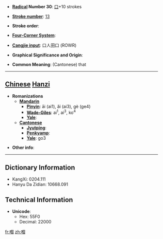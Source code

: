 * '''[[Wiktionary:Chinese radical index| Radical]] Number 30''': [[Wiktionary:Chinese radical index 口|口]]+10 strokes

* '''[[Wiktionary:Chinese total strokes index|Stroke number]]''': [[Wiktionary:Chinese total strokes index 13|13]]

* '''Stroke order''': 

* '''[[Wiktionary:Chinese four corner index|Four-Corner System]]''': 

* '''[[Wiktionary:Chinese Cangjie index|Cangjie input]]''': 口人田口 (ROWR)

* '''Graphical Significance and Origin''': 

* '''Common Meaning''': (Cantonese) that

----

== [[Chinese]] [[Hanzi]] ==

* '''Romanizations'''
** '''[[Mandarin]]'''
*** '''[[Pinyin]]''': āi (ai1), ǎi (ai3), gè (ge4)
*** '''[[Wade-Giles]]''': ai<sup>1</sup>, ai<sup>3</sup>, ko<sup>4</sup>
*** '''[[Yale]]''': 
** '''[[Cantonese]]'''
*** '''[[Jyutping]]''':
*** '''[[Penkyamp]]''': 
*** '''[[Yale]]''': go3

* '''Other info''': 

----

== Dictionary Information ==

* KangXi: 0204.111
* Hanyu Da Zidian: 10668.091

== Technical Information ==

* '''Unicode''':
** Hex: 55F0
** Decimal: 22000

[[fr:嗰]]
[[zh:嗰]]